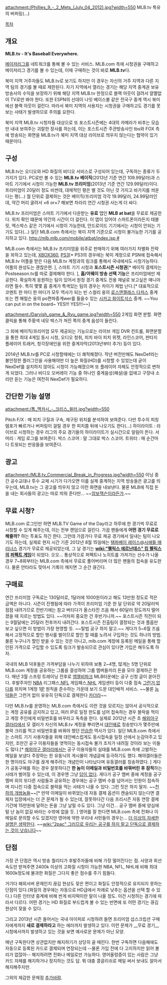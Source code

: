 attachment:/Phillies_9_-_2_Mets_(July_04_2012).jpg?width=550
MLB.tv 특유의 버퍼링(...)

[[목차]]
== 개요 ==
'''MLB.tv - It's Baseball Everywhere.'''

[[메이저리그]]를 네트워크를 통해 볼 수 있는 서비스. MLB.com 측에 시청권을 구매하고 메이저리그 경기를 볼 수 있는데, 이때 구매하는 것이 바로 '''MLB.tv'''다. 

북미 지역 거주자들도 MLB.tv로 보기도 하지만 이 경우는 자신의 거주 지역과 다른 지역 팀의 경기를 볼 때로 제한된다. 자기 지역에서 열리는 경기는 해당 지역 중계권 보유 방송사의 수익을 보장하기 위해 해당 지역 MLB.tv 한정으로 블랙 아웃이 걸려서 얄쨜없이 TV로만 봐야 한다. 또한 ESPN의 선데이 나잇 베이스볼 같은 전국구 중계 역시 북미에선 블랙 아웃이 걸린다. 따라서 북미 지역의 사용자는 시청권을 구매하고도 경기를 못보는 사태가 발생하므로 주의를 요한다. 

북미 지역 MLB.tv 시청자들 대상으로 또 포스트시즌에는 4대의 카메라가 비추는 모습만 내내 보여주는 괴랄한 장사를 하는데, 이는 포스트시즌 주관방송사인 tbs와 FOX 측에 방송되는 화면을 MLB.tv가 북미 지역 대상 라이브로 띄우지 않는다는 협약이 있기 때문이다.

== 구성 ==
MLB.tv는 오디오와 HD 화질의 비디오 서비스로 구성되어 있는데, 구독하는 종류가 두 가지가 있다. PC로만 볼 수 있는 '''MLB.tv 베이직'''(2013년 기준 연간 109.99달러)과 스마트 기기에서 시청이 가능한 '''MLB.tv 프리미엄'''(2013년 기준 연간 129.99달러)이다. 프리미엄이 20달러 정도 비싼데, 대체적인 평은 별 것도 아닌 것 가지고 바가지를 씌운다는 평(...) 월 단위로 결제하는 것은 베이직/프리미엄 각각 19.99달러, 24.99달러인데, 약간 머리 굴려서 ×6 or×7 해보면 차라리 연간 시청권 사는게 더 싸다.

MLB.tv 프리미엄은 스마트 기기에서 다운받는 '''유료''' 앱인 '''MLB at bat'''을 무료로 제공한다. 위치 확인 떄문에 약간의 시간이 더 걸린다. 이 앱이 있어야 스마트폰이라든지 태블릿, 엑스박스 같은 기기에서 시청이 가능한데, 안드로이드 기기에서는 시청이 안되는 기기도 있다(...) 일단 MLB.com 측에서는 북미 지역 기준으로 시청이 불가능한 기기를 공지하고 있다. [[http://mlb.mlb.com/mobile/atbat/index.jsp #]]

MLB.com 측에서는 MLB.tv 프리미엄을 위주로 판매하기 위해 여러가지 차별화 전략을 꾀하고 있는데, [[XBOX360]], [[PS3]][* PS3의 경우에는 북미 계정으로 PSN에 접속해서 MLB.tv 어플을 받은 다음 MLB.tv 계정과의 링크를 통해서 국내에서도 시청가능하다. 어플의 완성도는 괜찮은편. ], 스마트 기기 시청과 '''포스트시즌 시청권'''[* 베이직 결제자는 Postseason.tv를 따로 결제해야 한다. ], '''홈/어웨이 방송 선택 기능'''은 프리미엄에만 제공한다. 확실하게 응원하는 팀이 있어서 원정 경기 중계도 전용 채널로 보고싶은 매니아라면 필수. 특히 몇몇 홈 중계가 특색있는 팀의 경우는 차이가 제법 난다.[* 대표적으로 코멘트 한 마디 한 마디가 모두 역사가 되는 빈 스컬리 옹의 [[로스앤젤레스 다저스]] 중계 또는 켄 해럴슨 옹의 po편파중계wer를 들을수 있는 [[시카고 화이트삭스]] 중계. ~~You can put in on the board~ YES!!! YES!!!~~]

attachment:/Darvish_game_&_Ryu_game.jpg?width=550
2게임 화면 분할. 화면 클릭을 통해 주황색 네모 박스가 쳐진 쪽의 중계 음성이 들린다. 

그 외에 베이직/프리미엄 모두 제공되는 기능으로는 라이브 게임 DVR 컨트롤, 화면분할을 통한 최대 4게임 동시 시청, 오디오 청취, 피치 바이 피치 위젯, 라인스코어, 판타지 플레이어 트래커, 청각장애인을 위한 중계자막(2013년부터 추가) 등이 있다.

2014년 MLB.tv를 PC로 시청할때에는 더 쾌적해졌다. 작년 버전만해도 NexDef라는 불안정한 플러그인을 사용해야만 더 높은 화질(HD)를 시청할 수 있었는데 굳이 NexDef를 설치하지 않아도 시청이 가능해졌으며 또 플레이어 자체도 안정적으로 변하게 되었다. 그러나 비디오 오버레이 기능 중 하나인 중계음성(해설)을 없애고 구장내 소리만 듣는 기능은 여전히 NexDef가 필요하다.

== 간단한 기능 설명 ==
attachment:/톰_맥카시_-_크리스_윌러.jpg?width=550

Pitch F/X : 매 피치 구질과 구속, 제구된 위치를 분석하여 보여준다. 다만 투수의 피칭 템포가 빠르거나 버퍼링이 걸릴 경우 한 피치쯤 뒤에 나오기도 한다(...)
하이라이트 : 라이브로 시청하는 경우 리그의 주요 경기들의 하이라이트가 실시간으로 알림이 뜬다.
서머리 : 게임 로그를 보여준다.
박스 스코어 : 말 그대로 박스 스코어.
트위터 : 매 순간마다 트윗되는 반응들을 보여준다.

== 광고 ==
attachment:/MLB.tv_Commercial_Break_in_Progress.jpg?width=550
이닝 중간 공수교대나 투수 교체 시기가 다가오면 이를 실제 중계하는 지역 방송들은 광고를 띄우는데, MLB.tv는 그 광고를 띄우지 않고 이런 화면을 내보낸다. 물론 MLB에 직접 돈을 내는 회사들의 광고는 따로 띄워 준다만... ~~[[5 Hour Energy|암보잭슨]]이라든가.~~

== 무료 시청? ==
MLB.com 로그인만 하면 MLB.TV Game of the Day라고 하루에 한 경기씩 무료로 시청할 수 있게 해주는데, 이는 전부 랜덤으로 걸린다. 가끔 팬들에게 '''어떤 경기 무료로 해줄까?''' 하는 투표도 하긴 한다. 그런데 가끔가다 무료 제공 경기에서 일내는 팀이 나오기도 하는데, 실제로 현지 시간 기준 2012년 8월 15일에는 [[탬파베이 레이스]]@[[시애틀 매리너스]] 경기가 무료로 제공되었는데, 그 날 경기는 '''[[wiki:"펠릭스 에르난데스" 킹 펠릭스]]의 [[퍼펙트 게임]]'''이 되었다. 오오... 통상적으로 퍼펙트나 노히트를 가져가는 선수가 나올 경우 7~8회부터는 MLB.com 측에서 무료로 풀어버리며 더 많은 팬들의 접속을 유도한다. 물론 안타라도 맞아서 기록이 깨지면 그 순간 끊긴다.

== 구매료 ==
연간 프리미엄 구독료는 130달러로, 1달러에 1000원이라고 해도 13만원 정도로 적은 금액은 아니다. 시즌이 진행됨에 따라 가격이 프리미엄 기준 한 달 단위로 약 20달러씩 점점 내려가므로 전반기에는 참고 버티다가 올스타전 즈음 해서 60달러 정도까지 떨어졌을 때 지르는 방법도 있다. ~~어차피 중요한 건 후반기니까.~~ 포스트시즌 직전이 되는 9월달에는 25달러 전후까지 내려간다. 포스트시즌 진출팀이 결정되는 것과 플옵만 보고 싶으면 이 방법이 가장 현명할 듯. ~~탈법 공구 하지 말고.~~ 게다가 5~6월 즈음해서 고정적으로 할인 행사를 벌이므로 할인 할 때를 노려서 구입하는 것도 하나의 방법. 물론 누구나가 할인 받을 수 있는 것은 아니고, mlb.com 계정에 등록된 메일을 통해 할인된 가격으로 구입할 수 있도록 링크가 발송되므로 관심이 있다면 가입은 해두도록 하자.

국내의 MLB 덕후들은 가격부담을 나누기 위하여 보통 2~4명, 많게는 5명 단위로 MLB.com 계정을 공유하는 그룹을 결성하여 그룹 멤버들끼리 돈을 모아 결제하곤 한다. 매년 3월 스프링 트레이닝 전후로 [[엠엘비파크]] MLB타운에는 공구 신청 글이 쏟아진다. 후발주자인 [[NBA]] 리그패스,[[NFL]] 게임패스,[[NHL]] 게임센터 등이 다중 접속 [[그런거 없다]]를 외치며 1계정 1[[IP]] 원칙을 준수하는 가운데 보기 드문 대인배적 서비스. ~~물론 [[능덕]]들은 그런거 없이 유유히 단독으로 결제한다 [[카더라]]~~ 

다만 MLB.tv를 운영하는 MLB.com 측에서도 이런 것을 모르지는 않아서 공식적으로는 계정 공유를 금지하고 있고, 여러 IP로 일정 한도를 넘어 접속하는 경우 블락을 먹이고 계정 주인에게 비밀번호를 바꾸라고 독촉을 한다. 실제로 2012년 시즌 초 [[해외야구 갤러리]]에서 모 갤러가 자신의 MLB.tv 계정을 뿌리면서 [[대인배]]로 칭송받다가 몇주만에 블락 크리를 먹고 비밀번호를 바꿔야 했던 [[안습]]한 역사가 있다. 일단 MLB.com 측에서는 스마트 기기 사용자들을 위해 대인배스럽게도 동시접속을 일정 선에서 눈감아주고 있지만, 조만간 공구 이용자들을 엿먹이는 동시접속 불가 조치가 내려질 것이라 보는 이들도 많다.[* [[해외야구 갤러리]]에서는 공구 이용자들의 실태를 MLB.com 측에 고발하는 메일을 보냈다 주장하는 한 유동닉의 게시물이 개념글에 등극하기도 했다. 해야갤러들은 한 명이라도 야구를 끊게 해주려는 개념인이 나타났다며 유동갤러를 칭송하였다. ] 게다가 공동구매를 하는 경우 잘못하다간 '''한 놈이 이메일과 비밀번호를 바꿔버린 후 잠적'''하는 사태가 벌어질 수 있는데, 이 경우엔 그냥 [[답이 없다]]. 게다가 공구 멤버 중에 계정을 공구 멤버 외의 또다른 사람들과 공유하는 경우에는 공구 멤버 수를 넘어서는 인원이 접속하며 지나친 다중 접속으로 블락을 먹는 사태가 나올 수 있다. 그런 짓은 하지 말자. ~~[[천하의 개쌍놈들]]~~[* 만약 이메일이 바뀌었는데 자동 결제 옵션이 캔슬되지 않는다면 결제자 입장에서는 더 큰 문제가 될 수 있는데, 잘못하다간 다음 프리시즌 자동 연장 결제 기간에 15만원에 달하는 돈을 그냥 날릴 수도 있다. 그냥 이건... 공구 멤버 중에 양심에 털 난 놈이 없길 바라는 수밖에 없을 듯. ] 영어를 잘 한다면 MLB.com 측에 전화나 이메일로 문의할 수도 있겠지만 영어에 약한 우리네 서민들의 경우는... [[더 이상의 자세한 설명은 생략한다]]. ~~[[wiki:"2pac" 그러므로 우리는 공구를 하지 말고 단독으로 결제하는 것이 낫습니다]]~~

== 단점 ==
가장 큰 단점은 역시 방송 퀄리티가 후발주자들에 비해 가장 떨어진다는 점. 사양과 회선 속도만 받쳐주면 2400k 이상의 고화질 시청이 가능한 NBA, NFL, NHL에 비해 최대 1600k정도에 불과한 화질은 그다지 좋은 점수를 주기 힘들다.

거기다 해외서버 문제인지 끊김 현상도 잦은 편이고 화질도 안정적으로 유지되지 못하는 단점이 있다.(화질의 경우에는 자동으로 HD급에서 차례로 낮추는 옵션을 선택 할 수 있다.) 다른 인터넷 중계에 비해 싼게 비지떡이란 말이 나올 정도. 이건 시청하는 경기에 따라서 다르다. 어떤 경기는 HD 화질로 부드럽게 볼 수 있는 반면에 또 어떤 경기는 끊김 현상이 잦을 수 있다.

그리고 2013년 시즌 들어서는 국내 아이피로 시청하려 들면 프리미엄 섭스크립션 구매자에게까지 '''새로 결제하라고''' 하는 에러까지 발생하고 있다. 이런 문제가 __무료 경기__ 시청에서까지 발생하고 있는 것을 보면 예사로운 문제가 아닌 모양.

매년 구독한다면 상관없지만 해지하기가 상당히 골 때린다. 한번 구독하면 다음해에도 자동으로 등록된 카드로 결제되며 연장되는데 --물론 가입 전에 다 고지하지만 읽어 볼 리가 없잖아-- 해지하려면 전화나 메일로만 가능하다. 영어울렁증이 있는 사람은 그냥 카드 자체를 해지하거나 정지하는 것도 답. 뭐 대충 콩글리쉬로 메일 써서 보내도 알아서 해지해주지만.

그외의 체감한 문제점 [[추가바람]].
